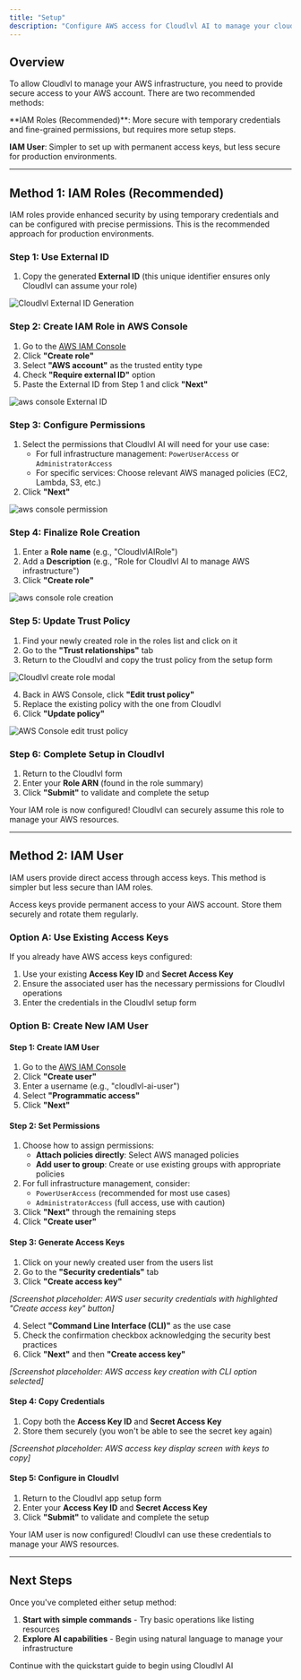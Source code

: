 ```yaml
---
title: "Setup"
description: "Configure AWS access for Cloudlvl AI to manage your cloud infrastructure"
---
```


## Overview

To allow Cloudlvl to manage your AWS infrastructure, you need to provide secure access to your AWS account. There are two recommended methods:

<Note>
**IAM Roles (Recommended)**: More secure with temporary credentials and fine-grained permissions, but requires more setup steps.

**IAM User**: Simpler to set up with permanent access keys, but less secure for production environments.

</Note>

---

## Method 1: IAM Roles (Recommended)

IAM roles provide enhanced security by using temporary credentials and can be configured with precise permissions. This is the recommended approach for production environments.

### Step 1: Use External ID

1. Copy the generated **External ID** (this unique identifier ensures only Cloudlvl can assume your role)

![Cloudlvl External ID Generation](/images/docs-screen-1.png)

### Step 2: Create IAM Role in AWS Console

1. Go to the [AWS IAM Console](https://console.aws.amazon.com/iam/home#/roles)
2. Click **"Create role"**
3. Select **"AWS account"** as the trusted entity type
4. Check **"Require external ID"** option
5. Paste the External ID from Step 1 and click **"Next"**

![aws console External ID ](/images/docs-screen-2.png)

### Step 3: Configure Permissions

1. Select the permissions that Cloudlvl AI will need for your use case:
   - For full infrastructure management: `PowerUserAccess` or `AdministratorAccess`
   - For specific services: Choose relevant AWS managed policies (EC2, Lambda, S3, etc.)
2. Click **"Next"**

![aws console permission ](/images/docs-screen-3.png)

### Step 4: Finalize Role Creation

1. Enter a **Role name** (e.g., "CloudlvlAIRole")
2. Add a **Description** (e.g., "Role for Cloudlvl AI to manage AWS infrastructure")
3. Click **"Create role"**

![aws console role creation ](/images/docs-screen-4.png)

### Step 5: Update Trust Policy

1. Find your newly created role in the roles list and click on it
2. Go to the **"Trust relationships"** tab
3. Return to the Cloudlvl and copy the trust policy from the setup form

![Cloudlvl create role modal](/images/docs-screen-5.png)

4. Back in AWS Console, click **"Edit trust policy"**
5. Replace the existing policy with the one from Cloudlvl
6. Click **"Update policy"**

![AWS Console edit trust policy](/images/docs-screen-6.png)

### Step 6: Complete Setup in Cloudlvl

1. Return to the Cloudlvl form
2. Enter your **Role ARN** (found in the role summary)
3. Click **"Submit"** to validate and complete the setup

<Tip>
  Your IAM role is now configured! Cloudlvl can securely assume this role to
  manage your AWS resources.
</Tip>

---

## Method 2: IAM User

IAM users provide direct access through access keys. This method is simpler but less secure than IAM roles.

<Warning>
  Access keys provide permanent access to your AWS account. Store them securely
  and rotate them regularly.
</Warning>

### Option A: Use Existing Access Keys

If you already have AWS access keys configured:

1. Use your existing **Access Key ID** and **Secret Access Key**
2. Ensure the associated user has the necessary permissions for Cloudlvl operations
3. Enter the credentials in the Cloudlvl setup form

### Option B: Create New IAM User

#### Step 1: Create IAM User

1. Go to the [AWS IAM Console](https://console.aws.amazon.com/iam/home#/users)
2. Click **"Create user"**
3. Enter a username (e.g., "cloudlvl-ai-user")
4. Select **"Programmatic access"**
5. Click **"Next"**

#### Step 2: Set Permissions

1. Choose how to assign permissions:
   - **Attach policies directly**: Select AWS managed policies
   - **Add user to group**: Create or use existing groups with appropriate policies
2. For full infrastructure management, consider:
   - `PowerUserAccess` (recommended for most use cases)
   - `AdministratorAccess` (full access, use with caution)
3. Click **"Next"** through the remaining steps
4. Click **"Create user"**

#### Step 3: Generate Access Keys

1. Click on your newly created user from the users list
2. Go to the **"Security credentials"** tab
3. Click **"Create access key"**

_[Screenshot placeholder: AWS user security credentials with highlighted "Create access key" button]_

4. Select **"Command Line Interface (CLI)"** as the use case
5. Check the confirmation checkbox acknowledging the security best practices
6. Click **"Next"** and then **"Create access key"**

_[Screenshot placeholder: AWS access key creation with CLI option selected]_

#### Step 4: Copy Credentials

1. Copy both the **Access Key ID** and **Secret Access Key**
2. Store them securely (you won't be able to see the secret key again)

_[Screenshot placeholder: AWS access key display screen with keys to copy]_

#### Step 5: Configure in Cloudlvl

1. Return to the Cloudlvl app setup form
2. Enter your **Access Key ID** and **Secret Access Key**
3. Click **"Submit"** to validate and complete the setup

<Tip>
  Your IAM user is now configured! Cloudlvl can use these credentials to manage
  your AWS resources.
</Tip>

---

## Next Steps

Once you've completed either setup method:

1. **Start with simple commands** - Try basic operations like listing resources
2. **Explore AI capabilities** - Begin using natural language to manage your infrastructure

<Card title="Ready to start?" icon="rocket" href="/quickstart">
  Continue with the quickstart guide to begin using Cloudlvl AI
</Card>
